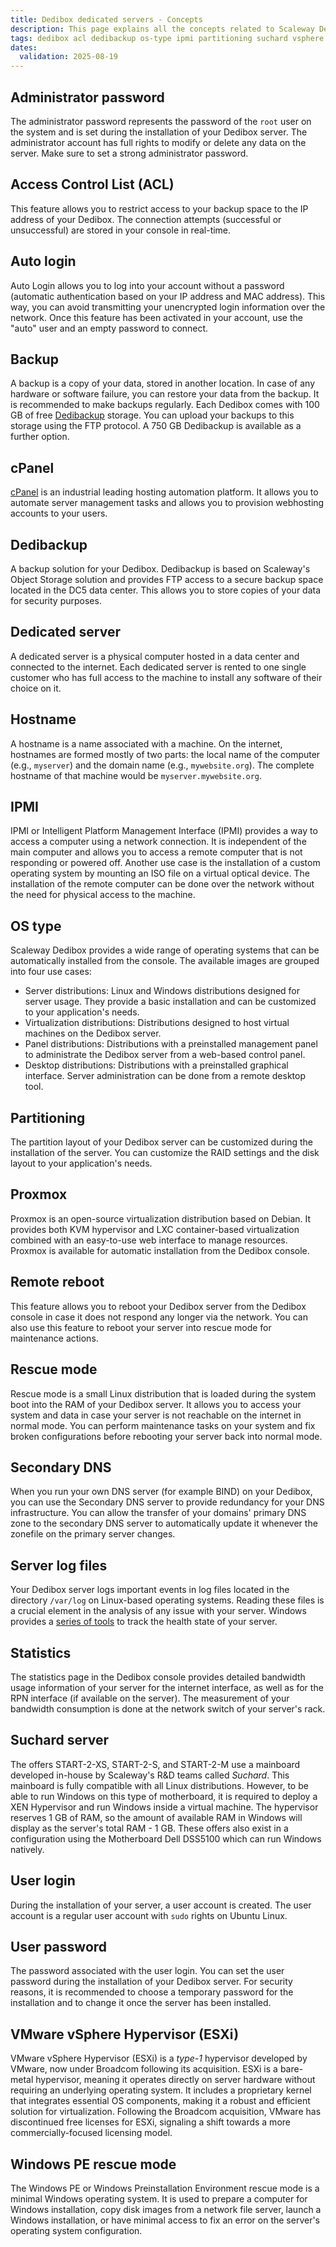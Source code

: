 ```yaml
---
title: Dedibox dedicated servers - Concepts
description: This page explains all the concepts related to Scaleway Dedibox dedicated servers.
tags: dedibox acl dedibackup os-type ipmi partitioning suchard vsphere esxi hostname
dates:
  validation: 2025-08-19
---
```


## Administrator password

The administrator password represents the password of the `root` user on the system and is set during the installation of your Dedibox server. The administrator account has full rights to modify or delete any data on the server. Make sure to set a strong administrator password.

## Access Control List (ACL)

This feature allows you to restrict access to your backup space to the IP address of your Dedibox. The connection attempts (successful or unsuccessful) are stored in your console in real-time.

## Auto login

Auto Login allows you to log into your account without a password (automatic authentication based on your IP address and MAC address). This way, you can avoid transmitting your unencrypted login information over the network. Once this feature has been activated in your account, use the "auto" user and an empty password to connect.

## Backup

A backup is a copy of your data, stored in another location. In case of any hardware or software failure, you can restore your data from the backup. It is recommended to make backups regularly. Each Dedibox comes with 100 GB of free [Dedibackup](https://www.scaleway.com/en/dedibox/storage/) storage. You can upload your backups to this storage using the FTP protocol. A 750 GB Dedibackup is available as a further option.

## cPanel

[cPanel](https://cpanel.net/) is an industrial leading hosting automation platform. It allows you to automate server management tasks and allows you to provision webhosting accounts to your users.

## Dedibackup

A backup solution for your Dedibox. Dedibackup is based on Scaleway's Object Storage solution and provides FTP access to a secure backup space located in the DC5 data center. This allows you to store copies of your data for security purposes.

## Dedicated server

A dedicated server is a physical computer hosted in a data center and connected to the internet. Each dedicated server is rented to one single customer who has full access to the machine to install any software of their choice on it.

## Hostname

A hostname is a name associated with a machine. On the internet, hostnames are formed mostly of two parts: the local name of the computer (e.g., `myserver`) and the domain name (e.g., `mywebsite.org`). The complete hostname of that machine would be `myserver.mywebsite.org`.

## IPMI

IPMI or Intelligent Platform Management Interface (IPMI) provides a way to access a computer using a network connection. It is independent of the main computer and allows you to access a remote computer that is not responding or powered off. Another use case is the installation of a custom operating system by mounting an ISO file on a virtual optical device. The installation of the remote computer can be done over the network without the need for physical access to the machine.

## OS type

Scaleway Dedibox provides a wide range of operating systems that can be automatically installed from the console. The available images are grouped into four use cases:

- Server distributions: Linux and Windows distributions designed for server usage. They provide a basic installation and can be customized to your application's needs.
- Virtualization distributions: Distributions designed to host virtual machines on the Dedibox server.
- Panel distributions: Distributions with a preinstalled management panel to administrate the Dedibox server from a web-based control panel.
- Desktop distributions: Distributions with a preinstalled graphical interface. Server administration can be done from a remote desktop tool.

## Partitioning

The partition layout of your Dedibox server can be customized during the installation of the server. You can customize the RAID settings and the disk layout to your application's needs.

## Proxmox

Proxmox is an open-source virtualization distribution based on Debian. It provides both KVM hypervisor and LXC container-based virtualization combined with an easy-to-use web interface to manage resources. Proxmox is available for automatic installation from the Dedibox console.

## Remote reboot

This feature allows you to reboot your Dedibox server from the Dedibox console in case it does not respond any longer via the network. You can also use this feature to reboot your server into rescue mode for maintenance actions.

## Rescue mode

Rescue mode is a small Linux distribution that is loaded during the system boot into the RAM of your Dedibox server. It allows you to access your system and data in case your server is not reachable on the internet in normal mode. You can perform maintenance tasks on your system and fix broken configurations before rebooting your server back into normal mode.

## Secondary DNS

When you run your own DNS server (for example BIND) on your Dedibox, you can use the Secondary DNS server to provide redundancy for your DNS infrastructure. You can allow the transfer of your domains' primary DNS zone to the secondary DNS server to automatically update it whenever the zonefile on the primary server changes.

## Server log files

Your Dedibox server logs important events in log files located in the directory `/var/log` on Linux-based operating systems. Reading these files is a crucial element in the analysis of any issue with your server. Windows provides a [series of tools](https://docs.microsoft.com/en-us/troubleshoot/windows-server/system-management-components/system-management-components-overview) to track the health state of your server.

## Statistics

The statistics page in the Dedibox console provides detailed bandwidth usage information of your server for the internet interface, as well as for the RPN interface (if available on the server). The measurement of your bandwidth consumption is done at the network switch of your server's rack.

## Suchard server

The offers START-2-XS, START-2-S, and START-2-M use a mainboard developed in-house by Scaleway's R&D teams called *Suchard*. This mainboard is fully compatible with all Linux distributions. However, to be able to run Windows on this type of motherboard, it is required to deploy a XEN Hypervisor and run Windows inside a virtual machine. The hypervisor reserves 1 GB of RAM, so the amount of available RAM in Windows will display as the server's total RAM - 1 GB. These offers also exist in a configuration using the Motherboard Dell DSS5100 which can run Windows natively.

## User login

During the installation of your server, a user account is created. The user account is a regular user account with `sudo` rights on Ubuntu Linux.

## User password

The password associated with the user login. You can set the user password during the installation of your Dedibox server. For security reasons, it is recommended to choose a temporary password for the installation and to change it once the server has been installed.

## VMware vSphere Hypervisor (ESXi)

VMware vSphere Hypervisor (ESXi) is a _type-1_ hypervisor developed by VMware, now under Broadcom following its acquisition. ESXi is a bare-metal hypervisor, meaning it operates directly on server hardware without requiring an underlying operating system. It includes a proprietary kernel that integrates essential OS components, making it a robust and efficient solution for virtualization. Following the Broadcom acquisition, VMware has discontinued free licenses for ESXi, signaling a shift towards a more commercially-focused licensing model.

## Windows PE rescue mode

The Windows PE or Windows Preinstallation Environment rescue mode is a minimal Windows operating system. It is used to prepare a computer for Windows installation, copy disk images from a network file server, launch a Windows installation, or have minimal access to fix an error on the server's operating system configuration.